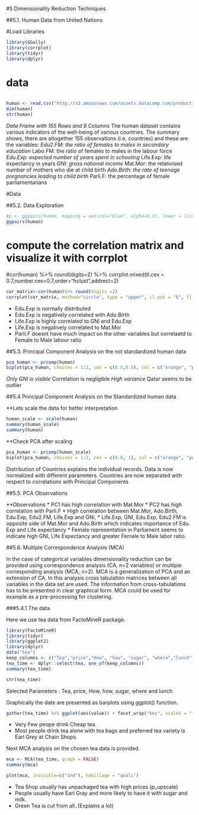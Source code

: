 #5  Dimensionality Reduction Techniques

##5.1. Human Data from United Nations 

#Load Libraries
```r
library(GGally)
library(corrplot)
library(tidyr)
library(dplyr)
```
# data

```r
```

```r
human <- read.csv("http://s3.amazonaws.com/assets.datacamp.com/production/course_2218/datasets/human2.txt", header = TRUE)
dim(human)
str(human)
```
*Data Frame with 155 Rows and 8 Columns
*The human dataset contains various indicators of the well-being of various countries. The summary shows, there are altogether 155 observations (i.e. countries) and these are the variables:
*Edu2.FM: the ratio of females to males in secondary education
*Labo.FM: the ratio of females to males in the labour force
*Edu.Exp: expected number of years spent in schooling
*Life.Exp: life expectancy in years
*GNI: gross national income
*Mat.Mor: the relativised number of mothers who die at child birth
*Ado.Birth: the rate of teenage pregnancies leading to child birth
*Parli.F: the percentage of female parliamentarians

#Data 

##5.2. Data Exploration 
```r
#p <- ggpairs(human, mapping = aes(col="blue", alpha=0.3), lower = list(combo = wrap("facethist", bins = 20)))
ggpairs(human)
```
# compute the correlation matrix and visualize it with corrplot
#cor(human) %>% round(digits=2) %>% corrplot.mixed(tl.cex = 0.7,number.cex=0.7,order="hclust",addrect=2)
```r
cor_matrix<-cor(human)%>% round(digits =2)
corrplot(cor_matrix, method="circle", type = "upper", cl.pos = "b", tl.pos = "d", tl.cex = 0.6)
```
* Edu.Exp is normally distributed
* Edu.Exp is negatively correlated with Ado.Birth 
* Life.Exp is highly correlated to GNI and Edu.Exp 
* Life.Exp is negatively correlated to Mat.Mor
* Parli.F doesnt have much impact on the other variables but correlaetd to Female to Male labour ratio

##5.3. Principal Component Analysis on the not standardized human data

```r

pca_human <- prcomp(human)
biplot(pca_human, choices = 1:2, cex = c(0.5,0.5), col = c("orange", "purple"), main="Biplot of the first two principal components for the unscaled data")
```
*Only GNI is visible
*Correlation is negligible
*High variance
*Qatar seems to be outlier

##5.4 Principal Component Analysis on the Standardized human data

**Lets scale the data for better interpretation

```r
human_scale <- scale(human)
summary(human_scale)
summary(human)
```

**Check PCA after scaling

```r
pca_human <- prcomp(human_scale)
biplot(pca_human, choices = 1:2, cex = c(0.8, 1), col = c("orange", "purple"), main="Biplot of the first two principal components for the scaled data")
```

Distribution of Countries explains the individual records. Data is now normalized with different parameters. Countries are now separated with respect to correlations with Principal Components

##5.5. PCA Observations

**Observations
* PC1 has high correlation with Mat.Mor
* PC2 has high correlation with Parli.F
* High correlation between Mat.Mor, Ado.Birth, Edu.Exp, Edu2.FM, Life.Exp and GNi, 
* Life.Exp, GNI, Edu.Exp, Edu2.FM is opposite side of Mat.Mor and Ado.Birth which indicates importance of Edu. Exp and Life expectancy
* Female representation in Parliament seems to indicate high GNI, Life Expectancy and greater Female to Male labor ratio.


##5.6. Multiple Correspondence Analysis (MCA)

In the case of categorical variables dimensionality reduction can be provided using correspondence analysis (CA, n=2 variables) or multiple corresponding analysis (MCA, n>2). MCA is a generalization of PCA and an extension of CA. In this analysis cross tabulation matrices between all variables in the data set are used. The information from cross-tabulations has to be presented in clear graphical form. MCA could be used for example as a pre-processing for clustering.


###5.4.1 The data

Here we use tea data from FactoMineR package.
```r
library(FactoMineR)
library(tidyr)
library(ggplot2)
library(dplyr)
data("tea")
keep_columns <- c("Tea","price","How", "how", "sugar", "where","lunch")
tea_time <- dplyr::select(tea, one_of(keep_columns))
summary(tea_time)
```

```r
str(tea_time)
```
Selected Parameters : Tea, price, How, how, sugar, where and lunch.

Graphically the date are presented as barplots using ggplot() function.
```r
gather(tea_time) %>% ggplot(aes(value)) + facet_wrap("key", scales = "free") + geom_bar()+theme(axis.text.x = element_text(angle = 45, hjust = 1, size = 8)) 
```
* Very Few peope drink Cheap tea.
* Most people drink tea alone with tea bags and preferred tea variety is Earl Grey at Chain Shops.

Next MCA analysis on the chosen tea data is provided.
```r
mca <- MCA(tea_time, graph = FALSE)
summary(mca)
```

```r
plot(mca, invisible=c("ind"), habillage = "quali")
```

* Tea Shop usually has unpackaged tea with high prices (p_upscale)
* People usually have Earl Gray and more likely to have it with sugar and milk. 
* Green Tea is cut from all..(Explains a lot)

